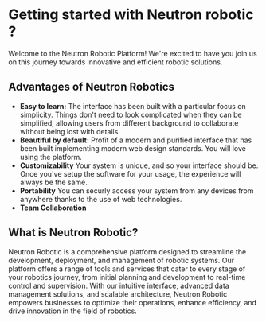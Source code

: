 # Getting started with Neutron robotic ?
 
Welcome to the Neutron Robotic Platform! We're excited to have you join us on this journey towards innovative and efficient robotic solutions.

## Advantages of Neutron Robotics
- **Easy to learn:** The interface has been built with a particular focus on simplicity. Things don't need to look complicated when they can be simplified, allowing users from different background to collaborate without being lost with details.
- **Beautiful by default:** Profit of a modern and purified interface that has been built implementing modern web design standards. You will love using the platform.
- **Customizability** Your system is unique, and so your interface should be. Once you've setup the software for your usage, the experience will always be the same.
- **Portability** You can securly access your system from any devices from anywhere thanks to the use of web technologies.
- **Team Collaboration**

## What is Neutron Robotic?

Neutron Robotic is a comprehensive platform designed to streamline the development, deployment, and management of robotic systems. Our platform offers a range of tools and services that cater to every stage of your robotics journey, from initial planning and development to real-time control and supervision. With our intuitive interface, advanced data management solutions, and scalable architecture, Neutron Robotic empowers businesses to optimize their operations, enhance efficiency, and drive innovation in the field of robotics.